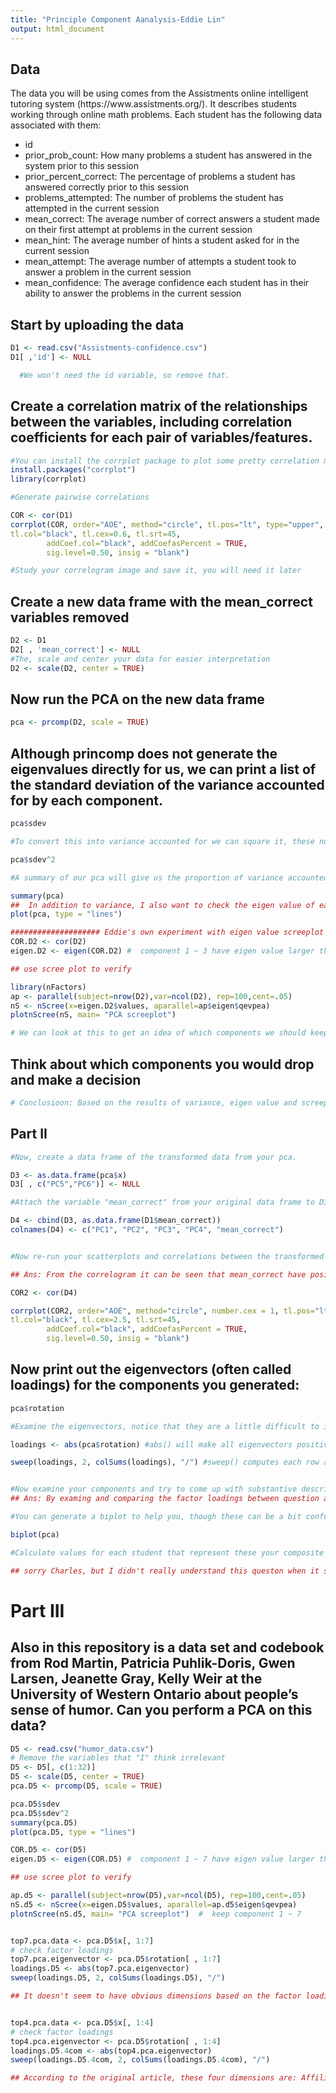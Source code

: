 ```yaml
---
title: "Principle Component Aanalysis-Eddie Lin"
output: html_document
---
```

## Data
The data you will be using comes from the Assistments online intelligent tutoring system (https://www.assistments.org/). It describes students working through online math problems. Each student has the following data associated with them:

- id
- prior_prob_count: How many problems a student has answered in the system prior to this session
- prior_percent_correct: The percentage of problems a student has answered correctly prior to this session
- problems_attempted: The number of problems the student has attempted in the current session
- mean_correct: The average number of correct answers a student made on their first attempt at problems in the current session
- mean_hint: The average number of hints a student asked for in the current session
- mean_attempt: The average number of attempts a student took to answer a problem in the current session
- mean_confidence: The average confidence each student has in their ability to answer the problems in the current session

## Start by uploading the data
```r
D1 <- read.csv("Assistments-confidence.csv")
D1[ ,'id'] <- NULL 

  #We won't need the id variable, so remove that.


```

## Create a correlation matrix of the relationships between the variables, including correlation coefficients for each pair of variables/features.

```r
#You can install the corrplot package to plot some pretty correlation matrices (sometimes called correlograms)
install.packages("corrplot")
library(corrplot)

#Generate pairwise correlations

COR <- cor(D1)
corrplot(COR, order="AOE", method="circle", tl.pos="lt", type="upper",  
tl.col="black", tl.cex=0.6, tl.srt=45, 
        addCoef.col="black", addCoefasPercent = TRUE,
        sig.level=0.50, insig = "blank")

#Study your correlogram image and save it, you will need it later
```

## Create a new data frame with the mean_correct variables removed

```r
D2 <- D1
D2[ , 'mean_correct'] <- NULL
#The, scale and center your data for easier interpretation
D2 <- scale(D2, center = TRUE)
```

## Now run the PCA on the new data frame

```r
pca <- prcomp(D2, scale = TRUE)
```

## Although princomp does not generate the eigenvalues directly for us, we can print a list of the standard deviation of the variance accounted for by each component.

```r
pca$sdev

#To convert this into variance accounted for we can square it, these numbers are proportional to the eigenvalue

pca$sdev^2

#A summary of our pca will give us the proportion of variance accounted for by each component

summary(pca)
##  In addition to variance, I also want to check the eigen value of each component to be sure
plot(pca, type = "lines")

#################### Eddie's own experiment with eigen value screeplot ##########################
COR.D2 <- cor(D2)
eigen.D2 <- eigen(COR.D2) #  component 1 ~ 3 have eigen value larger than 1.

## use scree plot to verify

library(nFactors)
ap <- parallel(subject=nrow(D2),var=ncol(D2), rep=100,cent=.05)
nS <- nScree(x=eigen.D2$values, aparallel=ap$eigen$qevpea)
plotnScree(nS, main= "PCA screeplot")

# We can look at this to get an idea of which components we should keep and which we should drop


```

## Think about which components you would drop and make a decision
```r
# Conclusioon: Based on the results of variance, eigen value and screeplot, I decided to keep component 1-4.
```

## Part II

```r
#Now, create a data frame of the transformed data from your pca.

D3 <- as.data.frame(pca$x)
D3[ , c("PC5","PC6")] <- NULL

#Attach the variable "mean_correct" from your original data frame to D3.

D4 <- cbind(D3, as.data.frame(D1$mean_correct))
colnames(D4) <- c("PC1", "PC2", "PC3", "PC4", "mean_correct")


#Now re-run your scatterplots and correlations between the transformed data and mean_correct. If you had dropped some components would you have lost important infomation about mean_correct?

## Ans: From the correlogram it can be seen that mean_correct have positive relation with PC1 (.28), PC2(.37), and PC4(.13), but not with PC3. This could mean that mean_correct could be explained by those 3 significant component but since I dropped two other components previously, I am not sure if those 2 dropped components could provide further explainatin for mean_correct.

COR2 <- cor(D4)

corrplot(COR2, order="AOE", method="circle", number.cex = 1, tl.pos="lt", type="upper",  
tl.col="black", tl.cex=2.5, tl.srt=45, 
        addCoef.col="black", addCoefasPercent = TRUE,
        sig.level=0.50, insig = "blank")
```
## Now print out the eigenvectors (often called loadings) for the components you generated:

```r
pca$rotation

#Examine the eigenvectors, notice that they are a little difficult to interpret. It is much easier to make sense of them if we make them proportional within each component

loadings <- abs(pca$rotation) #abs() will make all eigenvectors positive

sweep(loadings, 2, colSums(loadings), "/") #sweep() computes each row as a proportion of the column. (There must be a way to do this with dplyr()?)


#Now examine your components and try to come up with substantive descriptions of what some might represent?
## Ans: By examing and comparing the factor loadings between question and component, we could see many questions have the issue of being cross-dimensional. For instance, prior_prob_count has similar (high) factor loading in component 2,3, and 4. This implies that this question may not be valid since it may pertain to various dimensions. Same issue also occur for problems_attempted, mean_hint, mean_attempt. On the other hand, question of prior_percent_correct and mean_confidence have rather clear and high factor loading (>.45) in component 2 and 3 repectively.This can imply that they are two potential dimensions of  "prior performance" and "confidence". However, in a practical sense, defining a dimension with only one single question may bear the risk of poor reliablility. 

#You can generate a biplot to help you, though these can be a bit confusing. They plot the transformed data by the first two components. Therefore, the axes represent the direction of maximum variance. Then mapped onto this point cloud are the original directions of the variables, depicted as red arrows. It is supposed to provide a visualization of which variables "go together". Variables that possibly represent the same underlying construct point in the same direction.  

biplot(pca)

#Calculate values for each student that represent these your composite variables and then create a new correlogram showing their relationship to mean_correct.

## sorry Charles, but I didn't really understand this queston when it says "represent these your composite variables", I'd love to see the answer and learn about it. Thanks!
```
# Part III  
## Also in this repository is a data set and codebook from Rod Martin, Patricia Puhlik-Doris, Gwen Larsen, Jeanette Gray, Kelly Weir at the University of Western Ontario about people's sense of humor. Can you perform a PCA on this data?
```r
D5 <- read.csv("humor_data.csv")
# Remove the variables that "I" think irrelevant 
D5 <- D5[, c(1:32)]
D5 <- scale(D5, center = TRUE)
pca.D5 <- prcomp(D5, scale = TRUE)

pca.D5$sdev
pca.D5$sdev^2
summary(pca.D5)
plot(pca.D5, type = "lines")

COR.D5 <- cor(D5)
eigen.D5 <- eigen(COR.D5) #  component 1 ~ 7 have eigen value larger than 1.

## use scree plot to verify

ap.d5 <- parallel(subject=nrow(D5),var=ncol(D5), rep=100,cent=.05)
nS.d5 <- nScree(x=eigen.D5$values, aparallel=ap.d5$eigen$qevpea)
plotnScree(nS.d5, main= "PCA screeplot")  #  keep component 1 ~ 7 


top7.pca.data <- pca.D5$x[, 1:7]
# check factor loadings
top7.pca.eigenvector <- pca.D5$rotation[ , 1:7]
loadings.D5 <- abs(top7.pca.eigenvector)
sweep(loadings.D5, 2, colSums(loadings.D5), "/") 

## It doesn't seem to have obvious dimensions based on the factor loadings. Just curious, I googled this paper and the authors ran a SEM on this questionnaire and they concluded with four factors. (sorry I cheated ...)


top4.pca.data <- pca.D5$x[, 1:4]
# check factor loadings
top4.pca.eigenvector <- pca.D5$rotation[ , 1:4]
loadings.D5.4com <- abs(top4.pca.eigenvector)
sweep(loadings.D5.4com, 2, colSums(loadings.D5.4com), "/")

## According to the original article, these four dimensions are: Affiliative humor, Self-Enhancing humor, Aggressive Humor, Self-defeating humor.(source url: http://www.sciencedirect.com/science/article/pii/S0092656602005342)
```










